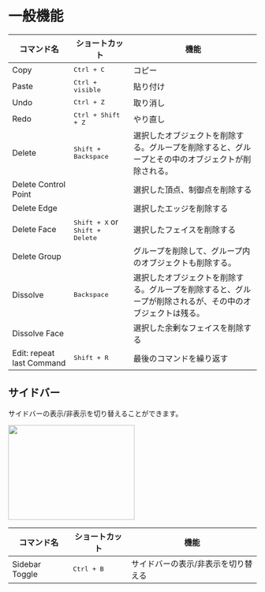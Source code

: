 
# 一般機能

| コマンド名                | ショートカット                                    | 機能                                                                                                       |
| ------------------------- | ------------------------------------------------- | ---------------------------------------------------------------------------------------------------------- |
| Copy                      | <kbd>Ctrl + C</kbd>                               | コピー                                                                                                     |
| Paste                     | <kbd>Ctrl + visible</kbd>                         | 貼り付け                                                                                                   |
| Undo                      | <kbd>Ctrl + Z</kbd>                               | 取り消し                                                                                                   |
| Redo                      | <kbd>Ctrl + Shift + Z</kbd>                       | やり直し                                                                                                   |
| Delete                    | <kbd>Shift + Backspace</kbd>                      | 選択したオブジェクトを削除する。グループを削除すると、グループとその中のオブジェクトが削除される。         |
| Delete Control Point      |                                                   | 選択した頂点、制御点を削除する                                                                             |
| Delete Edge               |                                                   | 選択したエッジを削除する                                                                                   |
| Delete Face               | <kbd>Shift + X</kbd> or <kbd>Shift + Delete</kbd> | 選択したフェイスを削除する                                                                                 |
| Delete Group              |                                                   | グループを削除して、グループ内のオブジェクトも削除する。                                                   |
| Dissolve                  | <kbd>Backspace</kbd>                              | 選択したオブジェクトを削除する。グループを削除すると、グループが削除されるが、その中のオブジェクトは残る。 |
| Dissolve Face             |                                                   | 選択した余剰なフェイスを削除する                                                                           |
| Edit: repeat last Command | <kbd>Shift + R</kbd>                              | 最後のコマンドを繰り返す                                                                                   |

## サイドバー

サイドバーの表示/非表示を切り替えることができます。

<Image src="/img/sidebar.png" width="256" height="192"/>

| コマンド名     | ショートカット      | 機能                                |
| -------------- | ------------------- | ----------------------------------- |
| Sidebar Toggle | <kbd>Ctrl + B</kbd> | サイドバーの表示/非表示を切り替える |





